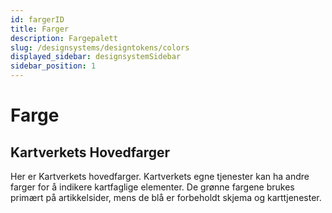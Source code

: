 ```yaml
---
id: fargerID
title: Farger
description: Fargepalett
slug: /designsystems/designtokens/colors
displayed_sidebar: designsystemSidebar
sidebar_position: 1
---
```



# Farge

## Kartverkets Hovedfarger

Her er Kartverkets hovedfarger. Kartverkets egne tjenester kan ha andre farger for å indikere kartfaglige elementer. 
De grønne fargene brukes primært på artikkelsider, mens de blå er forbeholdt skjema og karttjenester.

<Colors/>




